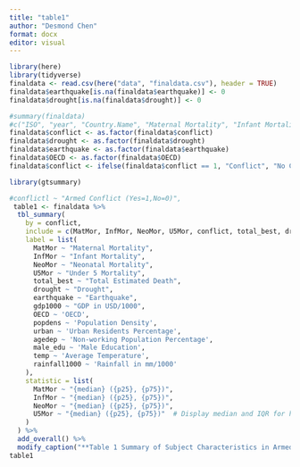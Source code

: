 ```yaml
---
title: "table1"
author: "Desmond Chen"
format: docx
editor: visual
---
```


```r
library(here)
library(tidyverse)
finaldata <- read.csv(here("data", "finaldata.csv"), header = TRUE)
finaldata$earthquake[is.na(finaldata$earthquake)] <- 0
finaldata$drought[is.na(finaldata$drought)] <- 0
```

```r
#summary(finaldata)
#c("ISO", "year", "Country.Name", "Maternal Mortality", "Infant Mortality", "Neonatal Mortality", "Under 5 Mortality", "Total Estimated Death", "conflict", "Drought", "Earthquake", "Region", "GDP in USD/1000", "OECD", "OECD2023", "Population Density", "Urban Residents Percentage", "Non-working Population Percentage", "Male Education", "Average Temperature", "rainfall in mm dep/1000")
finaldata$conflict <- as.factor(finaldata$conflict)
finaldata$drought <- as.factor(finaldata$drought)
finaldata$earthquake <- as.factor(finaldata$earthquake)
finaldata$OECD <- as.factor(finaldata$OECD)
finaldata$conflict <- ifelse(finaldata$conflict == 1, "Conflict", "No Conflict")
```
```r
library(gtsummary)
```

```r
#conflictl ~ "Armed Conflict (Yes=1,No=0)",
 table1 <- finaldata %>%
  tbl_summary(
    by = conflict,
    include = c(MatMor, InfMor, NeoMor, U5Mor, conflict, total_best, drought, earthquake, gdp1000, OECD, popdens, urban, agedep, male_edu, temp, rainfall1000),
    label = list(
      MatMor ~ "Maternal Mortality",
      InfMor ~ "Infant Mortality",
      NeoMor ~ "Neonatal Mortality",
      U5Mor ~ "Under 5 Mortality",
      total_best ~ "Total Estimated Death",
      drought ~ "Drought",
      earthquake ~ "Earthquake",
      gdp1000 ~ "GDP in USD/1000",
      OECD ~ 'OECD',
      popdens ~ 'Population Density',
      urban ~ 'Urban Residents Percentage',
      agedep ~ 'Non-working Population Percentage',
      male_edu ~ 'Male Education',
      temp ~ 'Average Temperature',
      rainfall1000 ~ 'Rainfall in mm/1000'
    ),
    statistic = list(
      MatMor ~ "{median} ({p25}, {p75})",
      InfMor ~ "{median} ({p25}, {p75})",
      NeoMor ~ "{median} ({p25}, {p75})",
      U5Mor ~ "{median} ({p25}, {p75})"  # Display median and IQR for hp
    )
  ) %>% 
  add_overall() %>%
  modify_caption("**Table 1 Summary of Subject Characteristics in Armed Conflict Project**")
table1
```

